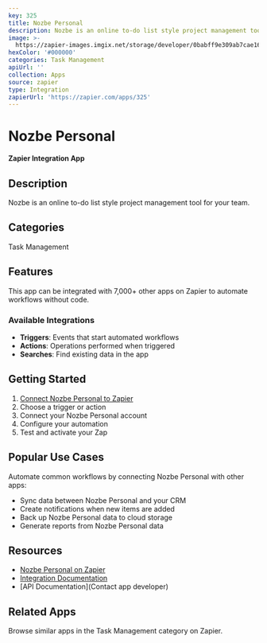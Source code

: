 ```yaml
---
key: 325
title: Nozbe Personal
description: Nozbe is an online to-do list style project management tool for your team.
image: >-
  https://zapier-images.imgix.net/storage/developer/0babff9e309ab7cae16b4e3f3e7a31fe.png?auto=format%2Ccompress&ixlib=python-3.0.0&q=50
hexColor: '#000000'
categories: Task Management
apiUrl: ''
collection: Apps
source: zapier
type: Integration
zapierUrl: 'https://zapier.com/apps/325'
---
```

# Nozbe Personal

**Zapier Integration App**

## Description

Nozbe is an online to-do list style project management tool for your team.

## Categories

Task Management

## Features

This app can be integrated with 7,000+ other apps on Zapier to automate workflows without code.

### Available Integrations

- **Triggers**: Events that start automated workflows
- **Actions**: Operations performed when triggered
- **Searches**: Find existing data in the app

## Getting Started

1. [Connect Nozbe Personal to Zapier](https://zapier.com/apps/325)
2. Choose a trigger or action
3. Connect your Nozbe Personal account
4. Configure your automation
5. Test and activate your Zap

## Popular Use Cases

Automate common workflows by connecting Nozbe Personal with other apps:

- Sync data between Nozbe Personal and your CRM
- Create notifications when new items are added
- Back up Nozbe Personal data to cloud storage
- Generate reports from Nozbe Personal data

## Resources

- [Nozbe Personal on Zapier](https://zapier.com/apps/325)
- [Integration Documentation](https://zapier.com/apps/325/integrations)
- [API Documentation](Contact app developer)

## Related Apps

Browse similar apps in the Task Management category on Zapier.
